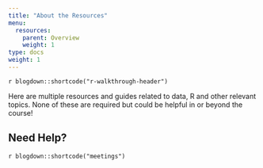 ```yaml
---
title: "About the Resources"
menu:
  resources:
    parent: Overview
    weight: 1
type: docs
weight: 1
---
```


`r blogdown::shortcode("r-walkthrough-header")`

Here are multiple resources and guides related to data, R and other relevant topics. None of these are required but could be helpful in or beyond the course!

## Need Help?

`r blogdown::shortcode("meetings")`
